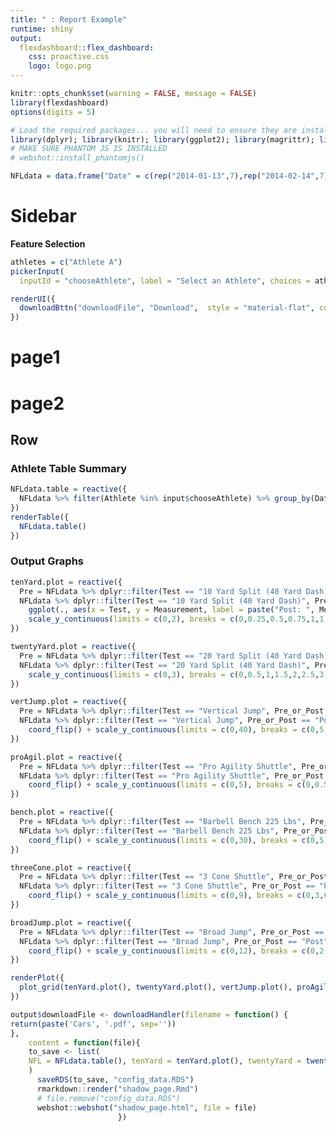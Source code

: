 ```yaml
---
title: " : Report Example"
runtime: shiny
output:
  flexdashboard::flex_dashboard:
    css: proactive.css
    logo: logo.png
---
```


```r
knitr::opts_chunk$set(warning = FALSE, message = FALSE)
library(flexdashboard)
options(digits = 5)
```

```r
# Load the required packages... you will need to ensure they are installed first.
library(dplyr); library(knitr); library(ggplot2); library(magrittr); library(shiny); library(data.table); library(DT); library(webshot); library(shinyWidgets); library(cowplot); library(ggfittext)
# MAKE SURE PHANTOM JS IS INSTALLED
# webshot::install_phantomjs()
```


```r
NFLdata = data.frame("Date" = c(rep("2014-01-13",7),rep("2014-02-14",7)), "Athlete" = c(rep("Athlete A",14)), "Test" = c("10 Yard Split (40 Yard Dash)","20 Yard Split (40 Yard Dash)","Vertical Jump", "Pro Agility Shuttle","Barbell Bench 225 Lbs","3 Cone Shuttle","Broad Jump","10 Yard Split (40 Yard Dash)","20 Yard Split (40 Yard Dash)","Vertical Jump", "Pro Agility Shuttle","Barbell Bench 225 Lbs","3 Cone Shuttle","Broad Jump"), "Pre_or_Post" = c(rep("Pre",7),rep("Post",7)), "Measurement" = c(1.69, 2.75, 33, 4.4, 8, 7.24, 9.3, 1.59, 2.63, 35.5, 4.08, 11, 6.97, 9.9))
```

Sidebar {.sidebar data-width=270}
=======================================================================

**Feature Selection**
```r
athletes = c("Athlete A")
pickerInput(
  inputId = "chooseAthlete", label = "Select an Athlete", choices = athletes, options = list(`actions-box` = TRUE, size = 10, `selected-text-format` = "count > 3"), multiple = FALSE)

renderUI({
  downloadBttn("downloadFile", "Download",  style = "material-flat", color = "default", size = "sm", block = T)
})
```

page1
=======================================================================

page2
=======================================================================

Row {.tabset .tabset-fade}
-----------------------------------------------------------------------

### Athlete Table Summary
```r
NFLdata.table = reactive({
  NFLdata %>% filter(Athlete %in% input$chooseAthlete) %>% group_by(Date)
})
renderTable({
  NFLdata.table()
})
```

### Output Graphs
```r
tenYard.plot = reactive({
  Pre = NFLdata %>% dplyr::filter(Test == "10 Yard Split (40 Yard Dash)", Pre_or_Post == "Pre") %>% pull(Measurement)
  NFLdata %>% dplyr::filter(Test == "10 Yard Split (40 Yard Dash)", Pre_or_Post == "Post") %>% 
    ggplot(., aes(x = Test, y = Measurement, label = paste("Post: ", Measurement, sep = ""))) + geom_bar(stat="identity", width = 0.25, fill = "red") + geom_hline(yintercept = Pre, color = "blue") + geom_bar_text(reflow = T, place = "right") + annotate("text",x = 1, y = Pre*1.05, label = paste("Pre: ",Pre,sep = ""), angle = 270) + coord_flip() + 
    scale_y_continuous(limits = c(0,2), breaks = c(0,0.25,0.5,0.75,1,1.25,1.5,1.75,2)) + ggtitle("10 Yard Split (40 Yard Dash)") + theme_minimal() + theme(axis.title.y=element_blank(),axis.text.y=element_blank(),axis.ticks.y=element_blank(), axis.title.x = element_blank(), panel.background = element_blank(), panel.border = element_rect(colour = "black", fill=NA, size=1))
})

twentyYard.plot = reactive({
  Pre = NFLdata %>% dplyr::filter(Test == "20 Yard Split (40 Yard Dash)", Pre_or_Post == "Pre") %>% pull(Measurement)
  NFLdata %>% dplyr::filter(Test == "20 Yard Split (40 Yard Dash)", Pre_or_Post == "Post") %>% ggplot(., aes(x = Test, y = Measurement, label = paste("Post: ",Measurement,sep=""))) + geom_bar(stat="identity", width = 0.25, fill = "red") + geom_hline(yintercept = Pre, color = "blue") + geom_bar_text(reflow = T, place = "right") + annotate("text",x = 1, y = Pre*1.05, label = paste("Pre: ",Pre,sep = ""), angle = 270) + coord_flip() + 
    scale_y_continuous(limits = c(0,3), breaks = c(0,0.5,1,1.5,2,2.5,3)) + ggtitle("20 Yard Split (40 Yard Dash)") + theme_minimal() + theme(axis.title.y=element_blank(),axis.text.y=element_blank(),axis.ticks.y=element_blank(), axis.title.x = element_blank(), panel.background = element_blank(), panel.border = element_rect(colour = "black", fill=NA, size=1))
})

vertJump.plot = reactive({
  Pre = NFLdata %>% dplyr::filter(Test == "Vertical Jump", Pre_or_Post == "Pre") %>% pull(Measurement)
  NFLdata %>% dplyr::filter(Test == "Vertical Jump", Pre_or_Post == "Post") %>% ggplot(., aes(x = Test, y = Measurement, label = paste("Post: ",Measurement,sep=""))) + geom_bar(stat="identity", width = 0.25, fill = "red") + geom_hline(yintercept = Pre, color = "blue") + geom_bar_text(reflow = T, place = "middle") + annotate("text",x = 1.35, y = Pre*1.05, label = paste("Pre: ",Pre,sep = ""), angle = 270) +
    coord_flip() + scale_y_continuous(limits = c(0,40), breaks = c(0,5,10,15,20,25,30,35,40)) + ggtitle("Vertical Jump") + theme_minimal() +  theme(axis.title.y=element_blank(), axis.text.y=element_blank(), axis.ticks.y=element_blank(), axis.title.x = element_blank(), panel.background = element_blank(), panel.border = element_rect(colour = "black", fill=NA, size=1))
})

proAgil.plot = reactive({
  Pre = NFLdata %>% dplyr::filter(Test == "Pro Agility Shuttle", Pre_or_Post == "Pre") %>% pull(Measurement)
  NFLdata %>% dplyr::filter(Test == "Pro Agility Shuttle", Pre_or_Post == "Post") %>% ggplot(., aes(x = Test, y = Measurement, label = paste("Post: ",Measurement,sep=""))) + geom_bar(stat="identity", width = 0.25, fill = "red") + geom_hline(yintercept = Pre, color = "blue") + geom_bar_text(reflow = T, place = "right") + annotate("text",x = 1, y = Pre*1.05, label = paste("Pre: ",Pre,sep = ""), angle = 270) +
    coord_flip() + scale_y_continuous(limits = c(0,5), breaks = c(0,0.5,1,1.5,2,2.5,3,3.5,4,4.5,5)) + ggtitle("Pro Agility Shuttle") + theme_minimal() + theme(axis.title.y=element_blank(),axis.text.y=element_blank(),axis.ticks.y=element_blank(), axis.title.x = element_blank(), panel.background = element_blank(), panel.border = element_rect(colour = "black", fill=NA, size=1))
})

bench.plot = reactive({
  Pre = NFLdata %>% dplyr::filter(Test == "Barbell Bench 225 Lbs", Pre_or_Post == "Pre") %>% pull(Measurement)
  NFLdata %>% dplyr::filter(Test == "Barbell Bench 225 Lbs", Pre_or_Post == "Post") %>% ggplot(., aes(x = Test, y = Measurement, label = paste("Post: ",Measurement,sep=""))) + geom_bar(stat="identity", width = 0.25, fill = "red") + geom_hline(yintercept = Pre, color = "blue") + geom_bar_text(reflow = T, place = "left") + annotate("text",x = 1.35, y = Pre*1.1, label = paste("Pre: ",Pre,sep = ""), angle = 270) +
    coord_flip() + scale_y_continuous(limits = c(0,30), breaks = c(0,5,10,15,20,25,30)) + ggtitle("Barbell Bench 225 Lbs") + theme_minimal() + theme(axis.title.y=element_blank(),axis.text.y=element_blank(),axis.ticks.y=element_blank(), axis.title.x = element_blank(), panel.background = element_blank(), panel.border = element_rect(colour = "black", fill=NA, size=1))
})

threeCone.plot = reactive({
  Pre = NFLdata %>% dplyr::filter(Test == "3 Cone Shuttle", Pre_or_Post == "Pre") %>% pull(Measurement)
  NFLdata %>% dplyr::filter(Test == "3 Cone Shuttle", Pre_or_Post == "Post") %>% ggplot(., aes(x = Test, y = Measurement, label = paste("Post: ",Measurement,sep=""))) + geom_bar(stat="identity", width = 0.25, fill = "red") + geom_hline(yintercept = Pre, color = "blue") + geom_bar_text(reflow = T, place = "right") + annotate("text",x = 1.025, y = Pre*1.05, label = paste("Pre: ",Pre,sep = ""), angle = 270) +
    coord_flip() + scale_y_continuous(limits = c(0,9), breaks = c(0,3,6,9)) + ggtitle("3 Cone Shuttle") + theme_minimal() + theme(axis.title.y=element_blank(),axis.text.y=element_blank(),axis.ticks.y=element_blank(), axis.title.x = element_blank(), panel.background = element_blank(), panel.border = element_rect(colour = "black", fill=NA, size=1))
})

broadJump.plot = reactive({
  Pre = NFLdata %>% dplyr::filter(Test == "Broad Jump", Pre_or_Post == "Pre") %>% pull(Measurement)
  NFLdata %>% dplyr::filter(Test == "Broad Jump", Pre_or_Post == "Post") %>% ggplot(., aes(x = Test, y = Measurement, label = paste("Post: ",Measurement,sep=""))) + geom_bar(stat="identity", width = 0.25, fill = "red") + geom_hline(yintercept = Pre, color = "blue") + geom_bar_text(reflow = T, place = "middle") + annotate("text",x = 1.35, y = Pre*1.05, label = paste("Pre: ",Pre,sep = ""), angle = 270) +
    coord_flip() + scale_y_continuous(limits = c(0,12), breaks = c(0,2,4,6,8,10,12)) + ggtitle("Broad Jump") + theme_minimal() + theme(axis.title.y=element_blank(),axis.text.y=element_blank(),axis.ticks.y=element_blank(), axis.title.x = element_blank(), panel.background = element_blank(), panel.border = element_rect(colour = "black", fill=NA, size=1))
})

renderPlot({
  plot_grid(tenYard.plot(), twentyYard.plot(), vertJump.plot(), proAgil.plot(), bench.plot(), threeCone.plot(), broadJump.plot(), align = "hv")
})
```

```r
output$downloadFile <- downloadHandler(filename = function() {
return(paste('Cars', '.pdf', sep=''))
},
    content = function(file){
    to_save <- list(
    NFL = NFLdata.table(), tenYard = tenYard.plot(), twentyYard = twentyYard.plot(), vertJump = vertJump.plot(), proAgil = proAgil.plot(), bench = bench.plot(), threeCone = threeCone.plot(), broadJump = broadJump.plot()
    )
      saveRDS(to_save, "config_data.RDS")
      rmarkdown::render("shadow_page.Rmd")
      # file.remove("config_data.RDS")
      webshot::webshot("shadow_page.html", file = file)
                        })
```